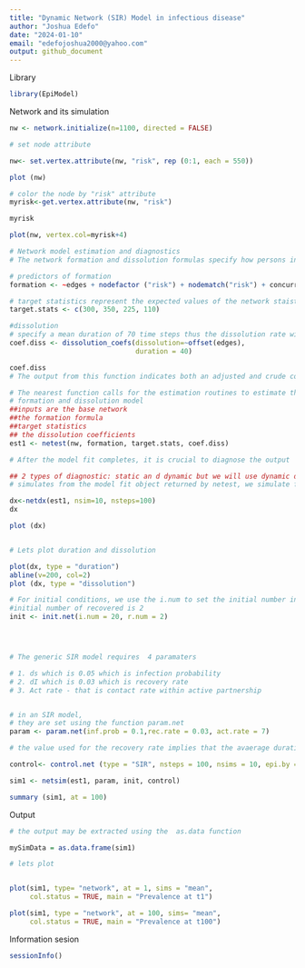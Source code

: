 ```yaml
---
title: "Dynamic Network (SIR) Model in infectious disease"
author: "Joshua Edefo"
date: "2024-01-10"
email: "edefojoshua2000@yahoo.com"
output: github_document
---
```

Library
```r

library(EpiModel) 

```

Network and its simulation

```r

nw <- network.initialize(n=1100, directed = FALSE)

# set node attribute

nw<- set.vertex.attribute(nw, "risk", rep (0:1, each = 550))

plot (nw)

# color the node by "risk" attribute
myrisk<-get.vertex.attribute(nw, "risk")

myrisk

plot(nw, vertex.col=myrisk+4)

# Network model estimation and diagnostics
# The network formation and dissolution formulas specify how persons in the form and dissolve partnership over time

# predictors of formation
formation <- ~edges + nodefactor ("risk") + nodematch("risk") + concurrent

# target statistics represent the expected values of the network staistics for each crossectional slice of the dynamic network time series 
target.stats <- c(300, 350, 225, 110)

#dissolution
# specify a mean duration of 70 time steps thus the dissolution rate will be 1/40 = 0.025 which is 2.5% risk of dissolving
coef.diss <- dissolution_coefs(dissolution=~offset(edges), 
                               duration = 40)

coef.diss
# The output from this function indicates both an adjusted and crude coefficient which are equivalent i.e closed network but open network differs

# The nearest function calls for the estimation routines to estimate the coefficients for the
# formation and dissolution model
##inputs are the base network
##the formation formula
##target statistics
## the dissolution coefficients
est1 <- netest(nw, formation, target.stats, coef.diss)

# After the model fit completes, it is crucial to diagnose the output

## 2 types of diagnostic: static an d dynamic but we will use dynamic diagnostic
# simulates from the model fit object returned by netest, we simulate from the model 100 times over 100 time steps

dx<-netdx(est1, nsim=10, nsteps=100)
dx

plot (dx)


# Lets plot duration and dissolution

plot(dx, type = "duration")
abline(v=200, col=2)
plot (dx, type = "dissolution")

# For initial conditions, we use the i.num to set the initial number infected at the start, this will use a starting prevalence of 7% which is 0.07 *1100 = 77
#initial number of recovered is 2
init <- init.net(i.num = 20, r.num = 2)




# The generic SIR model requires  4 paramaters

# 1. ds which is 0.05 which is infection probability
# 2. dI which is 0.03 which is recovery rate
# 3. Act rate - that is contact rate within active partnership


# in an SIR model,
# they are set using the function param.net
param <- param.net(inf.prob = 0.1,rec.rate = 0.03, act.rate = 7)

# the value used for the recovery rate implies that the avaerage duration of infection is 100 steps

control<- control.net (type = "SIR", nsteps = 100, nsims = 10, epi.by = "risk", recovery.FUN = NULL)

sim1 <- netsim(est1, param, init, control)

summary (sim1, at = 100)

```

Output

```r
# the output may be extracted using the  as.data function

mySimData = as.data.frame(sim1)

# lets plot


plot(sim1, type= "network", at = 1, sims = "mean",
     col.status = TRUE, main = "Prevalence at t1")

plot(sim1, type = "network", at = 100, sims= "mean",
     col.status = TRUE, main = "Prevalence at t100")
```

Information sesion
```r
sessionInfo()
```
